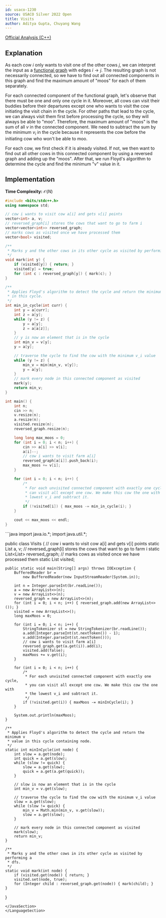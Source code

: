 ```yaml
---
id: usaco-1230
source: USACO Silver 2022 Open
title: Visits
author: Aditya Gupta, Chuyang Wang
---
```


[Official Analysis (C++)](http://www.usaco.org/current/data/sol_prob1_silver_open22.html)


## Explanation

As each cow $i$ only wants to visit one of the other cows $j$, we can interpret the input as a [functional graph](https://usaco.guide/silver/func-graphs) with edges $i \to j$. The resulting graph is not necessarily connected, so we have to find out all connected components in this graph and find the maximum amount of "moos" for each of them separately. 

For each connected component of the functional graph, let's observe that there must be one and only one cycle in it. Moreover, all cows can visit their buddies before their departures except one who wants to visit the cow initiating the visit chain in the cycle. For other paths that lead to the cycle, we can always visit them first before processing the cycle, so they will always be able to "moo". Therefore, the maximum amount of "moos" is the sum of all $v$ in the connected component. We need to subtract the sum by the minimum $v_i$ in the cycle because it represents the cow before the initiating cow who won't be able to moo. 

For each cow, we first check if it is already visited. If not, we then want to find out all other cows in this connected component by using a reversed graph and adding up the "moos". After that, we run Floyd's algorithm to determine the cycle and find the minimum "v" value in it. 


## Implementation

**Time Complexity:** $\mathcal{O}(N)$

<LanguageSection>

<CPPSection>

```cpp
#include <bits/stdc++.h>
using namespace std;

// cow i wants to visit cow a[i] and gets v[i] points
vector<int> a, v;
// reversed_graph[i] stores the cows that want to go to farm i
vector<vector<int>> reversed_graph;
// marks cows as visited once we have processed them
vector<bool> visited;

/**
 * Marks y and the other cows in its other cycle as visited by performing a dfs.
 */
void mark(int y) {
	if (visited[y]) { return; }
	visited[y] = true;
	for (int c : reversed_graph[y]) { mark(c); }
}

/**
 * Applies Floyd's algorithm to detect the cycle and return the minimum v value
 * in this cycle.
 */
int min_in_cycle(int curr) {
	int y = a[curr];
	int z = a[y];
	while (y != z) {
		y = a[y];
		z = a[a[z]];
	}
	// y is now an element that is in the cycle
	int min_v = v[y];
	y = a[y];

	// traverse the cycle to find the cow with the minimum v_i value
	while (y != z) {
		min_v = min(min_v, v[y]);
		y = a[y];
	}
	// mark every node in this connected component as visited
	mark(y);
	return min_v;
}

int main() {
	int n;
	cin >> n;
	v.resize(n);
	a.resize(n);
	visited.resize(n);
	reversed_graph.resize(n);

	long long max_moos = 0;
	for (int i = 0; i < n; i++) {
		cin >> a[i] >> v[i];
		a[i]--;
		// cow i wants to visit farm a[i]
		reversed_graph[a[i]].push_back(i);
		max_moos += v[i];
	}

	for (int i = 0; i < n; i++) {
		/*
		 * For each unvisited connected component with exactly one cycle, you
		 * can visit all except one cow. We make this cow the one with the
		 * lowest v_i and subtract it.
		 */
		if (!visited[i]) { max_moos -= min_in_cycle(i); }
	}

	cout << max_moos << endl;
}
```
</CPPSection>

<JavaSection>
```java
import java.io.*;
import java.util.*;

public class Visits {
	// cow i wants to visit cow a[i] and gets v[i] points
	static List<Integer> a, v;
	// reversed_graph[i] stores the cows that want to go to farm i
	static List<List<Integer>> reversed_graph;
	// marks cows as visited once we have processed them
	static List<Boolean> visited;

	public static void main(String[] args) throws IOException {
		BufferedReader br =
		    new BufferedReader(new InputStreamReader(System.in));

		int n = Integer.parseInt(br.readLine());
		a = new ArrayList<>(n);
		v = new ArrayList<>(n);
		reversed_graph = new ArrayList<>(n);
		for (int i = 0; i < n; i++) { reversed_graph.add(new ArrayList<>()); }
		visited = new ArrayList<>();
		long maxMoos = 0;

		for (int i = 0; i < n; i++) {
			StringTokenizer st = new StringTokenizer(br.readLine());
			a.add(Integer.parseInt(st.nextToken()) - 1);
			v.add(Integer.parseInt(st.nextToken()));
			// cow i wants to visit farm a[i]
			reversed_graph.get(a.get(i)).add(i);
			visited.add(false);
			maxMoos += v.get(i);
		}

		for (int i = 0; i < n; i++) {
			/*
			 * For each unvisited connected component with exactly one cycle,
			 * you can visit all except one cow. We make this cow the one with
			 * the lowest v_i and subtract it.
			 */
			if (!visited.get(i)) { maxMoos -= minInCycle(i); }
		}

		System.out.println(maxMoos);
	}

	/**
	 * Applies Floyd's algorithm to detect the cycle and return the minimum v
	 * value in this cycle containing node.
	 */
	static int minInCycle(int node) {
		int slow = a.get(node);
		int quick = a.get(slow);
		while (slow != quick) {
			slow = a.get(slow);
			quick = a.get(a.get(quick));
		}

		// slow is now an element that is in the cycle
		int min_v = v.get(slow);

		// traverse the cycle to find the cow with the minimum v_i value
		slow = a.get(slow);
		while (slow != quick) {
			min_v = Math.min(min_v, v.get(slow));
			slow = a.get(slow);
		}

		// mark every node in this connected component as visited
		mark(slow);
		return min_v;
	}

	/**
	 * Marks y and the other cows in its other cycle as visited by performing a
	 * dfs.
	 */
	static void mark(int node) {
		if (visited.get(node)) { return; }
		visited.set(node, true);
		for (Integer child : reversed_graph.get(node)) { mark(child); }
	}
}
```
</JavaSection>
</LanguageSection>

